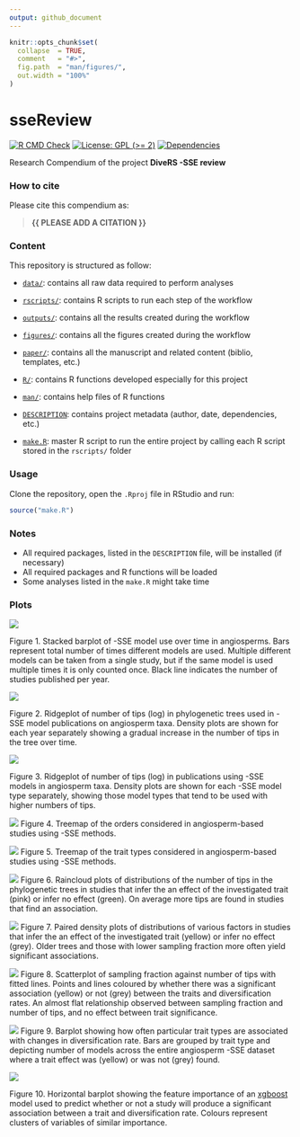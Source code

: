 ```yaml
---
output: github_document
---
```


<!-- README.md is generated from README.Rmd. Please edit that file -->


```r
knitr::opts_chunk$set(
  collapse  = TRUE,
  comment   = "#>",
  fig.path  = "man/figures/",
  out.width = "100%"
)
```



# sseReview


<!-- badges: start -->
[![R CMD Check](https://github.com/ajhelmstetter/sseReview/actions/workflows/R-CMD-check.yaml/badge.svg)](https://github.com/ajhelmstetter/sseReview/actions/workflows/R-CMD-check.yaml)
[![License: GPL (>= 2)](https://img.shields.io/badge/License-GPL%20%28%3E%3D%202%29-blue.svg)](https://choosealicense.com/licenses/gpl-2.0/)
[![Dependencies](https://img.shields.io/badge/dependencies-0/0-brightgreen?style=flat)](#)
<!-- badges: end -->


Research Compendium of the project **DiveRS -SSE review**


### How to cite

Please cite this compendium as: 

> **{{ PLEASE ADD A CITATION }}**


### Content

This repository is structured as follow:

- [`data/`](https://github.com/ajhelmstetter/sseReview/tree/master/data):
contains all raw data required to perform analyses

- [`rscripts/`](https://github.com/ajhelmstetter/sseReview/tree/master/rscripts/):
contains R scripts to run each step of the workflow

- [`outputs/`](https://github.com/ajhelmstetter/sseReview/tree/master/outputs):
contains all the results created during the workflow

- [`figures/`](https://github.com/ajhelmstetter/sseReview/tree/master/figures):
contains all the figures created during the workflow

- [`paper/`](https://github.com/ajhelmstetter/sseReview/tree/master/paper):
contains all the manuscript and related content (biblio, templates, etc.)

- [`R/`](https://github.com/ajhelmstetter/sseReview/tree/master/R):
contains R functions developed especially for this project

- [`man/`](https://github.com/ajhelmstetter/sseReview/tree/master/man):
contains help files of R functions

- [`DESCRIPTION`](https://github.com/ajhelmstetter/sseReview/tree/master/DESCRIPTION):
contains project metadata (author, date, dependencies, etc.)

- [`make.R`](https://github.com/ajhelmstetter/sseReview/tree/master/make.R):
master R script to run the entire project by calling each R script stored in the `rscripts/` folder



### Usage

Clone the repository, open the `.Rproj` file in RStudio and run:

```r
source("make.R")
```

### Notes

- All required packages, listed in the `DESCRIPTION` file, will be installed (if necessary)
- All required packages and R functions will be loaded
- Some analyses listed in the `make.R` might take time

### Plots

![](figures/stacked_barplot_models.png) 

Figure 1. Stacked barplot of -SSE model use over time in angiosperms. Bars represent total number of times different models are used. Multiple different models can be taken from a single study, but if the same model is used multiple times it is only counted once. Black line indicates the number of studies published per year.

![](figures/ridgeplot_tips_year.png) 

Figure 2. Ridgeplot of number of tips (log) in phylogenetic trees used in -SSE model publications on angiosperm taxa. Density plots are shown for each year separately showing a gradual increase in the number of tips in the tree over time.  

![](figures/ridgeplot_tips_model.png) 

Figure 3. Ridgeplot of number of tips (log) in publications using -SSE models in angiosperm taxa. Density plots are shown for each -SSE model type separately, showing those model types that tend to be used with higher numbers of tips.  

![](figures/treemap_orders.png)
Figure 4. Treemap of the orders considered in angiosperm-based studies using -SSE methods.


![](figures/treemap_traits.png)
Figure 5. Treemap of the trait types considered in angiosperm-based studies using -SSE methods.

![](figures/raincloud_tips.png)
Figure 6. Raincloud plots of distributions of the number of tips in the phylogenetic trees in studies that infer the an effect of the investigated trait (pink) or infer no effect (green). On average more tips are found in studies that find an association.

![](figures/densities.png) 
Figure 7. Paired density plots of distributions of various factors in studies that infer the an effect of the investigated trait (yellow) or infer no effect (grey). Older trees and those with lower sampling fraction more often yield significant associations.

![](figures/scatterplot_sampling_tips.png)
Figure 8. Scatterplot of sampling fraction against number of tips with fitted lines. Points and lines coloured by whether there was a significant association (yellow) or not (grey) between the traits and diversification rates. An almost flat relationship observed between sampling fraction and number of tips, and no effect between trait significance.

![](figures/grouped_barplot_traits.png)
Figure 9. Barplot showing how often particular trait types are associated with changes in diversification rate. Bars are grouped by trait type and depicting number of models across the entire angiosperm -SSE dataset where a trait effect was (yellow) or was not (grey) found.

![](figures/xgboost_importance.png)

Figure 10. Horizontal barplot showing the feature importance of an [xgboost](https://xgboost.readthedocs.io/en/latest/) model used to predict whether or not a study will produce a significant association between a trait and diversification rate. Colours represent clusters of variables of similar importance.